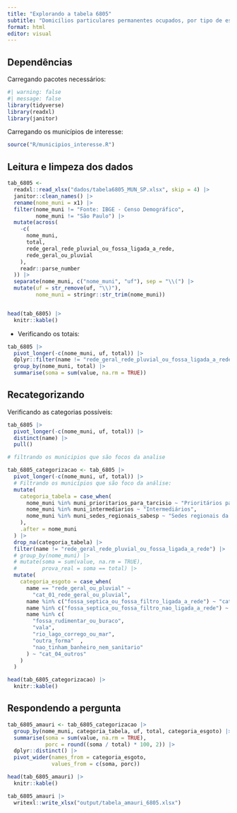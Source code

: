 ```yaml
---
title: "Explorando a tabela 6805"
subtitle: "Domicílios particulares permanentes ocupados, por tipo de esgotamento sanitário"
format: html
editor: visual
---
```


## Dependências

Carregando pacotes necessários:

```r
#| warning: false
#| message: false
library(tidyverse)
library(readxl)
library(janitor)
```

Carregando os municípios de interesse:

```r
source("R/municipios_interesse.R")
```

## Leitura e limpeza dos dados

```r
tab_6805 <-
  readxl::read_xlsx("dados/tabela6805_MUN_SP.xlsx", skip = 4) |>
  janitor::clean_names() |>
  rename(nome_muni = x1) |>
  filter(nome_muni != "Fonte: IBGE - Censo Demográfico",
         nome_muni != "São Paulo") |>
  mutate(across(
    -c(
      nome_muni,
      total,
      rede_geral_rede_pluvial_ou_fossa_ligada_a_rede,
      rede_geral_ou_pluvial
    ),
    readr::parse_number
  )) |>
  separate(nome_muni, c("nome_muni", "uf"), sep = "\\(") |>
  mutate(uf = str_remove(uf, "\\)"),
         nome_muni = stringr::str_trim(nome_muni))


head(tab_6805) |> 
  knitr::kable()
```

-   Verificando os totais:

```r
tab_6805 |> 
  pivot_longer(-c(nome_muni, uf, total)) |>  
  dplyr::filter(name != "rede_geral_rede_pluvial_ou_fossa_ligada_a_rede") |> 
  group_by(nome_muni, total) |> 
  summarise(soma = sum(value, na.rm = TRUE))

```

## Recategorizando

Verificando as categorias possíveis:

```r
tab_6805 |> 
  pivot_longer(-c(nome_muni, uf, total)) |> 
  distinct(name) |> 
  pull()
```

```r
# filtrando os municipios que são focos da analise

tab_6805_categorizacao <- tab_6805 |>
  pivot_longer(-c(nome_muni, uf, total)) |>
  # Filtrando os municípios que são foco da análise:
  mutate(
    categoria_tabela = case_when(
      nome_muni %in% muni_prioritarios_para_tarcisio ~ "Prioritários para Tarcísio",
      nome_muni %in% muni_intermediarios ~ "Intermediários",
      nome_muni %in% muni_sedes_regionais_sabesp ~ "Sedes regionais da Sabesp"
    ),
    .after = nome_muni
  ) |>
  drop_na(categoria_tabela) |>
  filter(name != "rede_geral_rede_pluvial_ou_fossa_ligada_a_rede") |>
  # group_by(nome_muni) |>
  # mutate(soma = sum(value, na.rm = TRUE),
  #        prova_real = soma == total) |>
  mutate(
    categoria_esgoto = case_when(
      name == "rede_geral_ou_pluvial" ~
        "cat_01_rede_geral_ou_pluvial",
      name %in% c("fossa_septica_ou_fossa_filtro_ligada_a_rede") ~ "cat_02_fossa_septica_ou_fossa_filtro_ligada_a_rede",
      name %in% c("fossa_septica_ou_fossa_filtro_nao_ligada_a_rede") ~ "cat_03_fossa_septica_ou_fossa_filtro_nao_ligada_a_rede",
      name %in% c(
        "fossa_rudimentar_ou_buraco",
        "vala",
        "rio_lago_corrego_ou_mar",
        "outra_forma"  ,
        "nao_tinham_banheiro_nem_sanitario"
      ) ~ "cat_04_outros"
    )
  )

head(tab_6805_categorizacao) |> 
  knitr::kable()

```

## Respondendo a pergunta

```r
tab_6805_amauri <- tab_6805_categorizacao |>
  group_by(nome_muni, categoria_tabela, uf, total, categoria_esgoto) |>
  summarise(soma = sum(value, na.rm = TRUE),
            porc = round((soma / total) * 100, 2)) |>
  dplyr::distinct() |>
  pivot_wider(names_from = categoria_esgoto,
              values_from = c(soma, porc))

head(tab_6805_amauri) |> 
  knitr::kable()

tab_6805_amauri |>
  writexl::write_xlsx("output/tabela_amauri_6805.xlsx")

```
